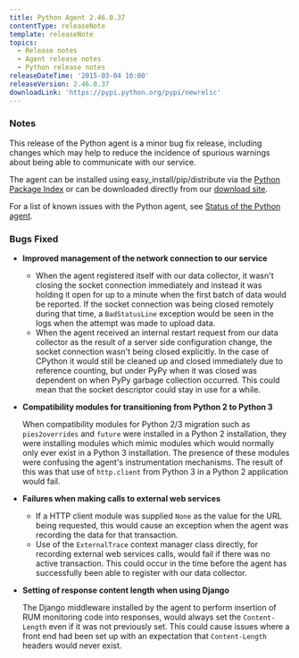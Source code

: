 ```yaml
---
title: Python Agent 2.46.0.37
contentType: releaseNote
template: releaseNote
topics:
  - Release notes
  - Agent release notes
  - Python release notes
releaseDateTime: '2015-03-04 10:00'
releaseVersion: 2.46.0.37
downloadLink: 'https://pypi.python.org/pypi/newrelic'
---
```


### Notes

This release of the Python agent is a minor bug fix release, including changes which may help to reduce the incidence of spurious warnings about being able to communicate with our service.

The agent can be installed using easy_install/pip/distribute via the [Python Package Index](https://pypi.python.org/pypi/newrelic) or can be downloaded directly from our [download site](http://download.newrelic.com/python_agent/release/).

For a list of known issues with the Python agent, see [Status of the Python agent](https://docs.newrelic.com/docs/python/status-of-python-agent).

### Bugs Fixed

* **Improved management of the network connection to our service**

  * When the agent registered itself with our data collector, it wasn't closing the socket connection immediately and instead it was holding it open for up to a minute when the first batch of data would be reported. If the socket connection was being closed remotely during that time, a `BadStatusLine` exception would be seen in the logs when the attempt was made to upload data.
  * When the agent received an internal restart request from our data collector as the result of a server side configuration change, the socket connection wasn't being closed explicitly. In the case of CPython it would still be cleaned up and closed immediately due to reference counting, but under PyPy when it was closed was dependent on when PyPy garbage collection occurred. This could mean that the socket descriptor could stay in use for a while.
* **Compatibility modules for transitioning from Python 2 to Python 3**

  When compatibility modules for Python 2/3 migration such as `pies2overrides` and `future` were installed in a Python 2 installation, they were installing modules which mimic modules which would normally only ever exist in a Python 3 installation. The presence of these modules were confusing the agent's instrumentation mechanisms. The result of this was that use of `http.client` from Python 3 in a Python 2 application would fail.
* **Failures when making calls to external web services**

  * If a HTTP client module was supplied `None` as the value for the URL being requested, this would cause an exception when the agent was recording the data for that transaction.
  * Use of the `ExternalTrace` context manager class directly, for recording external web services calls, would fail if there was no active transaction. This could occur in the time before the agent has successfully been able to register with our data collector.
* **Setting of response content length when using Django**

  The Django middleware installed by the agent to perform insertion of RUM monitoring code into responses, would always set the `Content-Length` even if it was not previously set. This could cause issues where a front end had been set up with an expectation that `Content-Length` headers would never exist.
